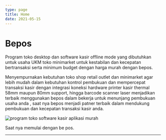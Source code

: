 ```yaml
---
type: page
title: Home
date: 2021-05-15
---
```


# Bepos

Program toko desktop dan software kasir offline mode yang dibutuhkan untuk usaha UKM toko minimarket untuk kestabilan dan kecepatan bertransaksi serta minimum budget dengan harga murah dengan bepos.

Menyempurnakan kebutuhan toko shop retail outlet dan minimarket agar lebih mudah dalam kebutuhan kontrol pembukuan dan mempercepat transaksi kasir dengan integrasi koneksi hardware printer kasir thermal 58mm maupun 80mm support, hingga barcode scanner laser menjadikan terbaik menggunakan bepos dalam bekerja untuk menunjang pembukuan usaha anda , saat nya bepos menjadi patner terbaik dalam mendukung pembukuan dan kecepatan transaksi kasir anda.

![program toko software kasir aplikasi murah](https://1.bp.blogspot.com/-9Pdq9dGEeiM/YJ933DwYNJI/AAAAAAAAN8U/vVFGF8tKkvMNolnyemkoDtECRwaggUcSwCLcBGAsYHQ/s1356/aplikasi%2Btoko%2Bkasir%2Bmurah%2Blengkap.png)

Saat nya memulai dengan be pos.

---

